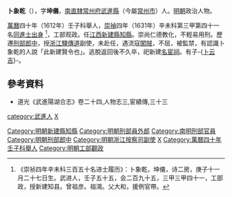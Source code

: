 {{noteta
|T=zh-hans:卜象乾;zh-hk:卜象乾;zh-tw:卜象乾;
|1=zh-hans:卜象乾;zh-hk:卜象乾;zh-tw:卜象乾;
}}
'''卜象乾'''（{{bd|？||？|catIdx=B卜}}），字'''坤儀'''，[[南直隸|南直隸]][[常州府|常州府]][[武進縣|武進縣]]（今屬[[常州市|常州市]]）人。[[明朝|明朝]]政治人物。

[[萬曆|萬曆]]四十年（1612年）壬子科舉人，[[崇禎|崇禎]]四年（1631年）辛未科第三甲第四十一名[[同進士出身|同進士出身]] <ref>《崇祯四年辛未科三百五十名进士履历》：卜象乾，坤儀，诗二房，庚子十一月二十七日生。武进人，壬子五十五，会二百九十五，三甲三甲四十一，工部政，授新建知县。曾祖彦。祖鴻。父大和，援例官帶。</ref>，工部观政。任[[江西|江西]][[新建縣|新建縣]][[知縣|知縣]]。崇尚仁德教化，不輕易用刑。歷遷[[刑部|刑部]][[郎中|郎中]]，授[[浙江|浙江]][[驛傳道|驛傳道]]副使，未赴任，遇流寇[[闖賊|闖賊]]，不屈，被監禁，有認識卜象乾的人說「此新建賢令也」。逃脫返回後不久卒，祀新建[[名宦祠|名宦祠]]。有子-{[[卜云吉|卜云吉]]}-。

== 參考資料 ==
{{reflist}}
*道光《武進陽湖合志》卷二十四,人物志三,宦績傳,三十三

{{start box}}
{{s-off}}
{{s-before|[[黃鼎臣_(崇禎進士)|黃鼎臣]]}}
{{s-title|明朝新建縣知縣|崇禎年間}}
{{s-after|[[郝錦|郝錦]]}}
{{end box}}

{{明朝人物小作品}}
{{崇禎四年辛未科殿試金榜}}
{{常州卜氏}}
{{DEFAULTSORT:Bu卜}}
[[Category:明朝新建縣知縣|Category:明朝新建縣知縣]]
[[Category:明朝刑部員外郎|Category:明朝刑部員外郎]]
[[Category:南明刑部官員|Category:南明刑部官員]]
[[Category:明朝刑部郎中|Category:明朝刑部郎中]]
[[Category:明朝浙江按察司副使|Category:明朝浙江按察司副使]]
[[category:武進人|category:武進人]]
[[category:卜姓|X]]
[[Category:常州卜氏|X]]
[[Category:萬曆四十年壬子科舉人|Category:萬曆四十年壬子科舉人]]
[[Category:明朝工部觀政|Category:明朝工部觀政]]